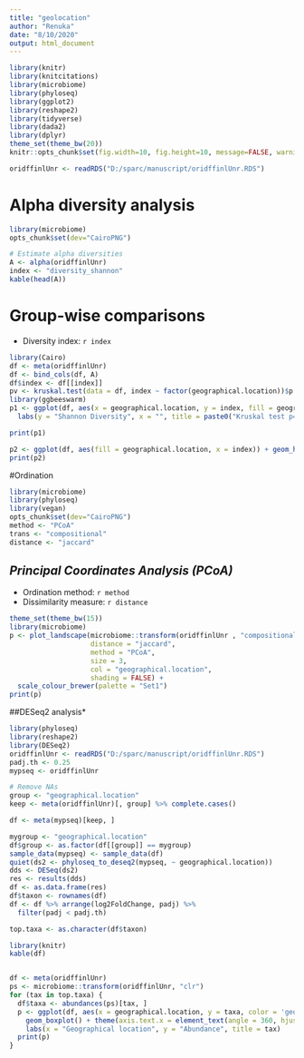 ```yaml
---
title: "geolocation"
author: "Renuka"
date: "8/10/2020"
output: html_document
---
```



```r
library(knitr)
library(knitcitations)
library(microbiome)
library(phyloseq)
library(ggplot2)
library(reshape2)
library(tidyverse)
library(dada2)
library(dplyr)
theme_set(theme_bw(20))
knitr::opts_chunk$set(fig.width=10, fig.height=10, message=FALSE, warning=FALSE)

oridffinlUnr <- readRDS("D:/sparc/manuscript/oridffinlUnr.RDS")

```
# Alpha diversity analysis

```r
library(microbiome)
opts_chunk$set(dev="CairoPNG")

# Estimate alpha diversities
A <- alpha(oridffinlUnr)
index <- "diversity_shannon"
kable(head(A))
```


# Group-wise comparisons
* Diversity index: `r index`

```r
library(Cairo)
df <- meta(oridffinlUnr)
df <- bind_cols(df, A)
df$index <- df[[index]]
pv <- kruskal.test(data = df, index ~ factor(geographical.location))$p.value
library(ggbeeswarm)
p1 <- ggplot(df, aes(x = geographical.location, y = index, fill = geographical.location)) + ggbeeswarm::geom_beeswarm() + theme(axis.text.x = element_text(angle = 0, hjust = 1)) +
  labs(y = "Shannon Diversity", x = "", title = paste0("Kruskal test p=", round(pv, 2)))

print(p1)

p2 <- ggplot(df, aes(fill = geographical.location, x = index)) + geom_histogram(alpha = 0.5) + labs(x = "Shannon Diversity", y = "Density")
print(p2)

```
#Ordination


```r
library(microbiome)
library(phyloseq)
library(vegan)
opts_chunk$set(dev="CairoPNG")
method <- "PCoA"
trans <- "compositional"
distance <- "jaccard"
```

## *Principal Coordinates Analysis (PCoA)*

* Ordination method: `r method`
* Dissimilarity measure: `r distance`

```r
theme_set(theme_bw(15))
library(microbiome)
p <- plot_landscape(microbiome::transform(oridffinlUnr , "compositional"),
                    distance = "jaccard",
                    method = "PCoA",
                    size = 3,
                    col = "geographical.location",
                    shading = FALSE) +
  scale_colour_brewer(palette = "Set1")		    
print(p)
```

##DESeq2 analysis*



```r
library(phyloseq)
library(reshape2)
library(DESeq2)
oridffinlUnr <- readRDS("D:/sparc/manuscript/oridffinlUnr.RDS")
padj.th <- 0.25
mypseq <- oridffinlUnr

# Remove NAs
group <- "geographical.location"
keep <- meta(oridffinlUnr)[, group] %>% complete.cases()

df <- meta(mypseq)[keep, ]

mygroup <- "geographical.location"
df$group <- as.factor(df[[group]] == mygroup)
sample_data(mypseq) <- sample_data(df)
quiet(ds2 <- phyloseq_to_deseq2(mypseq, ~ geographical.location))
dds <- DESeq(ds2)
res <- results(dds)
df <- as.data.frame(res)
df$taxon <- rownames(df)
df <- df %>% arrange(log2FoldChange, padj) %>%
  filter(padj < padj.th) 

top.taxa <- as.character(df$taxon)

library(knitr)
kable(df)


df <- meta(oridffinlUnr)
ps <- microbiome::transform(oridffinlUnr, "clr")
for (tax in top.taxa) {
  df$taxa <- abundances(ps)[tax, ]
  p <- ggplot(df, aes(x = geographical.location, y = taxa, color = 'geographical.location')) +
    geom_boxplot() + theme(axis.text.x = element_text(angle = 360, hjust = 1)) +
    labs(x = "Geographical location", y = "Abundance", title = tax)
  print(p)
}

```

